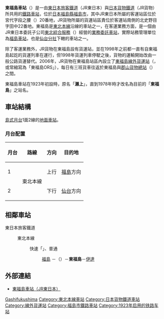 {{NoteTA|1 = zh:東福島車站; zh-cn:东福岛站; zh-tw:東福島車站; zh-hk:東福島站; }}
{{日本車站資訊
|公司色 = green
|文字色 =
|站名 = 東福島站*
|圖片 = <!-- 檔案不存在 東福島駅（2006年11月4日）.JPG -->
|pxl = 250px
|圖片說明 = 站舍（2006年11月4日）
|日文原名 = 東福島
|平假名 = ひがしふくしま
|羅馬拼音 = Higashi-Fukushima
|前一站 = [[福島站_(福島縣)|福島]]
|前一站距離 = 6.0
|後一站距離 = 3.1
|後一站 = [[伊達站|伊達]]
|所屬公司 = [[東日本旅客鐵道|東日本旅客鐵道]]（JR東日本）<br/>[[日本貨物鐵道|日本貨物鐵道]]（JR貨物）**
|所屬路線 = {{Color|mediumseagreen|■}}[[東北本線|東北本線]]
|距離 = 278.8
|起點站 = [[東京站|東京]]
|電報略號 = ヒフ<br/>ノヱ（改稱前）
|所在地 = [[福島縣|福島縣]][[福島市|福島市]]宮代字段之腰20（JR東日本）<br/>福島縣福島市北矢野目字田中22（JR貨物）
|車站構造 = [[地面車站|地面車站]]
|月台配置 = 1面2線
|啟用年月日 = 1923年（[[大正|大正]]12年）10月15日
|乘客人數 = 702
|統計年度 = 2015年
|備註 = 業務委託站
|全寬備註 = * 原稱「瀨上站」，1978年改為現稱。<br/>** 附設[[線外貨運站|線外貨運站]]。
}}
'''東福島車站'''（{{jpn|j=東福島駅|hg=ひがしふくしまえき|rm=Higashi-fukushima eki|f=y}}）是一由[[東日本旅客鐵道|東日本旅客鐵道]]（JR東日本）與[[日本貨物鐵道|日本貨物鐵道]]（JR貨物）所共用的[[鐵路車站|鐵路車站]]，位於[[日本|日本]][[福島縣|福島縣]][[福島市|福島市]]，其中JR東日本所屬的客運站區位於宮代字段之腰（{{lang|ja|段ノ腰}}）20番地，JR貨物所屬的貨運站區責位於客運站南側的北史野目字田中22番地。東福島是[[東北本線|東北本線]]沿線的車站之一，在客運業務方面，是一個由JR東日本委託子公司[[東北綜合服務|東北綜合服務]]（{{lang|ja|東北総合サービス}}）經營的[[業務委託車站|業務委託車站]]，實際站務管理單位為[[福島車站_(福島縣)|福島車站]]，也是[[東日本旅客鐵道仙台分社|仙台分社]]下轄的車站之一。

除了客運業務外，JR貨物在東福島設有貨運站，並在1998年之前都一直有自東福島起訖的貨運列車在運行，但1998年貨運列車停駛之後，貨物的運輸開始改由一般公路貨運替代。2006年，JR貨物在東福島站區內設立了[[線外貨運站|東福島線外貨運站]]（{{lang|ja|東福島オフレールステーション}}，或常縮寫為「東福島ORS」），每日有三班貨車往返於東福島與[[郡山貨物總站|郡山貨物總站]]（{{lang|ja|郡山貨物ターミナル駅}}）之間。

東福島車站在1923年初設時，原名「'''瀨上'''」，直到1978年時才改名為目前的「'''東福島'''」之站名。

== 車站結構 ==
[[島式月台|島式月台]]1面2線的[[地面車站|地面車站]]。
=== 月台配置 ===
{| rules="rows" class="wikitable"
!月台<!-- 事業者側による呼称 --->!!路線!!方向!!目的地
|-
! 1
|rowspan=2|{{Color|mediumseagreen|■}}東北本線
| style="text-align:center" | 上行
|[[福島站_(福島縣)|福島]]方向
|-
! 2
| style="text-align:center" | 下行
|[[仙台站|仙台]]方向
|}
== 相鄰車站 ==
; 東日本旅客鐵道
: {{Color|mediumseagreen|■}}東北本線
:: {{Color|red|□}}快速「{{link-ja|仙台城市快速|仙台シティラビット}}」、{{Color|gray|■}}普通
::: [[福島站_(福島縣)|福島]] －（{{link-ja|矢野目信號場|矢野目信号場}}）－'''東福島'''－[[伊達站|伊達]]

== 外部連結 ==
* {{ja}}[http://www.jreast.co.jp/estation/station/info.aspx?StationCd=1303 東福島車站（JR東日本）] {{Wayback|url=http://www.jreast.co.jp/estation/station/info.aspx?StationCd=1303 |date=20200717081957 }}

{{東北本線}}

{{DEFAULTSORT:Higashi-Fukushima}}
[[Category:日本鐵路車站_Hi|Gashifukushima]]
[[Category:東北本線車站|Category:東北本線車站]]
[[Category:日本貨物鐵道車站|Category:日本貨物鐵道車站]]
[[Category:線外貨運站|Category:線外貨運站]]
[[Category:福島市鐵路車站|Category:福島市鐵路車站]]
[[Category:1923年启用的铁路车站|Category:1923年启用的铁路车站]]